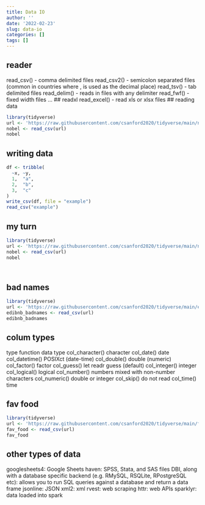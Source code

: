 ```yaml
---
title: Data IO
author: ''
date: '2022-02-23'
slug: data-io
categories: []
tags: []
---
```

## reader 
read_csv() - comma delimited files
read_csv2() - semicolon separated files (common in countries where , is used as the decimal place)
read_tsv() - tab delimited files
read_delim() - reads in files with any delimiter
read_fwf() - fixed width files
...
## readxl
read_excel() - read xls or xlsx files
## reading data
```r
library(tidyverse)
url <- 'https://raw.githubusercontent.com/csanford2020/tidyverse/main/nobel.csv'
nobel <- read_csv(url)
nobel
```
## writing data
```r
df <- tribble(
  ~x, ~y,
  1,  "a",
  2,  "b",
  3,  "c"
)
write_csv(df, file = "example")
read_csv("example")
```
## my turn
```r
library(tidyverse)
url <- 'https://raw.githubusercontent.com/csanford2020/tidyverse/main/nobel.csv'
nobel <- read_csv(url)
nobel




```

## bad names
```r
library(tidyverse)
url <- 'https://raw.githubusercontent.com/csanford2020/tidyverse/main/edibnb-badnames.csv'
edibnb_badnames <- read_csv(url)
edibnb_badnames
```
## colum types 
type function	data type
col_character()	character
col_date()	date
col_datetime()	POSIXct (date-time)
col_double()	double (numeric)
col_factor()	factor
col_guess()	let readr guess (default)
col_integer()	integer
col_logical()	logical
col_number()	numbers mixed with non-number characters
col_numeric()	double or integer
col_skip()	do not read
col_time()	time

## fav food 
```r
library(tidyverse)
url <- 'https://raw.githubusercontent.com/csanford2020/tidyverse/main/fav-food-clean.csv'
fav_food <- read_csv(url)
fav_food
```
## other types of data 
googlesheets4: Google Sheets
haven: SPSS, Stata, and SAS files
DBI, along with a database specific backend (e.g. RMySQL, RSQLite, RPostgreSQL etc): allows you to run SQL queries against a database and return a data frame
jsonline: JSON
xml2: xml
rvest: web scraping
httr: web APIs
sparklyr: data loaded into spark



